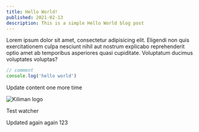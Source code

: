 ```yaml
---
title: Hello World!
published: 2021-02-13
description: This is a simple Hello World blog post
---
```


Lorem ipsum dolor sit amet, consectetur adipisicing elit. Eligendi non quis
exercitationem culpa nesciunt nihil aut nostrum explicabo reprehenderit optio
amet ab temporibus asperiores quasi cupiditate. Voluptatum ducimus voluptates
voluptas?

```js
// comment
console.log('hello world')
```

Update content one more time

![Kiliman logo](https://imagedelivery.net/u-2jVOQ91N--iZ9jR2vcqA/2193d23e-21ca-4ba2-b9f7-27917410de00/public)

Test watcher

Updated again again
123
